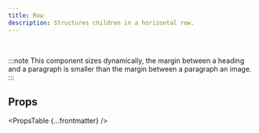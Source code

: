 ```yaml
---
title: Row
description: Structures children in a horizontal row.
---
```



<br />

:::note
This component sizes dynamically, the margin between a heading and a paragraph is smaller than the margin between a paragraph an image.
:::

<DecorativeField structure="row" />

## Props

<PropsTable {...frontmatter} />
